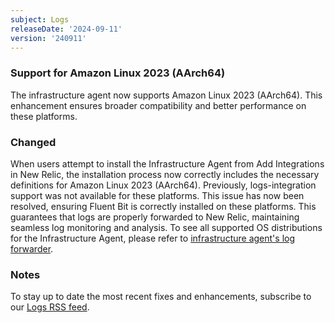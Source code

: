 ```yaml
---
subject: Logs
releaseDate: '2024-09-11'
version: '240911'
---
```


### Support for Amazon Linux 2023 (AArch64) 

The infrastructure agent now supports Amazon Linux 2023 (AArch64). This enhancement ensures broader compatibility and better performance on these platforms.

### Changed

When users attempt to install the Infrastructure Agent from Add Integrations in New Relic, the installation process now correctly includes the necessary definitions for Amazon Linux 2023 (AArch64). Previously, logs-integration support was not available for these platforms. This issue has now been resolved, ensuring Fluent Bit is correctly installed on these platforms. This guarantees that logs are properly forwarded to New Relic, maintaining seamless log monitoring and analysis. To see all supported OS distributions for the Infrastructure Agent, please refer to [infrastructure agent's log forwarder](/docs/logs/enable-log-management-new-relic/enable-log-monitoring-new-relic/forward-your-logs-using-infrastructure-agent/).

### Notes

To stay up to date the most recent fixes and enhancements, subscribe to our [Logs RSS feed](/docs/release-notes/logs-release-notes/).